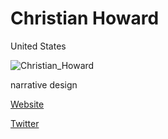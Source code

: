 # Christian Howard

<Location>

United States

</Location>

![Christian_Howard](./directory_images/Christian_Howard_v1.webp)

<Skills>

narrative design

</Skills>

<Personal>

[Website](http://www.christianmhoward.com/)

[Twitter](https://twitter.com/CHowieRun)

</Personal>


